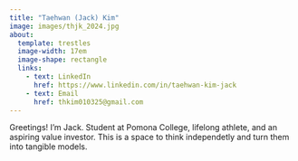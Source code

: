 ```yaml
---
title: "Taehwan (Jack) Kim"
image: images/thjk_2024.jpg
about:
  template: trestles
  image-width: 17em
  image-shape: rectangle
  links:
    - text: LinkedIn
      href: https://www.linkedin.com/in/taehwan-kim-jack
    - text: Email
      href: thkim010325@gmail.com
---
```


Greetings! I'm Jack. Student at Pomona College, lifelong athlete, and an aspiring value investor. This is a space to think independetly and turn them into tangible models.